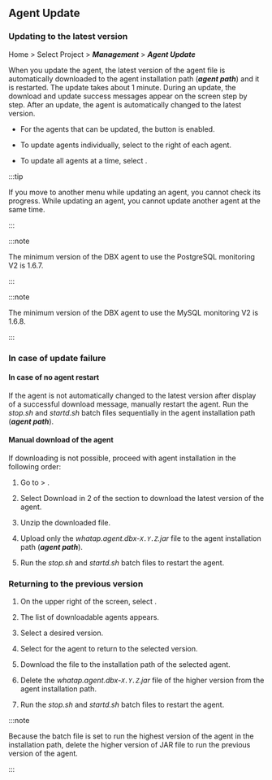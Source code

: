 ## Agent Update

### Updating to the latest version

Home > Select Project > **_Management_** > **_Agent Update_**

<ImgLang img='db-update-agent.png' desc='' />

When you update the agent, the latest version of the agent file is automatically downloaded to the agent installation path (**_agent path_**) and it is restarted. The update takes about 1 minute. During an update, the download and update success messages appear on the screen step by step. After an update, the agent is automatically changed to the latest version.

- For the agents that can be updated, the <Cmdname sid="TTL06230" className="uitext" /> button is enabled.

- To update agents individually, select <Cmdname sid="TTL06230" className="uitext" /> to the right of each agent.

- To update all agents at a time, select <Cmdname sid="DSC07289" className="uitext" />.

:::tip

If you move to another menu while updating an agent, you cannot check its progress. While updating an agent, you cannot update another agent at the same time.

:::

<InDoc product='postgresql'>

:::note

The minimum version of the DBX agent to use the PostgreSQL monitoring V2 is 1.6.7.

:::

</InDoc>

<InDoc product='mysql'>

:::note

The minimum version of the DBX agent to use the MySQL monitoring V2 is 1.6.8.

:::

</InDoc>

### In case of update failure

#### In case of no agent restart

If the agent is not automatically changed to the latest version after display of a successful download message, manually restart the agent. Run the _stop.sh_ and _startd.sh_ batch files sequentially in the agent installation path (**_agent path_**).

#### Manual download of the agent

If downloading is not possible, proceed with agent installation in the following order:

1. Go to <Cmdname sid="management" className="uitext" /> &gt; <Cmdname sid="agentInstall" className="uitext" />.

2. Select <span class="uitext">Download</span> in 2 of the <Cmdname sid="agent-setup-guide" className="uitext" /> section to download the latest version of the agent.

3. Unzip the downloaded file.

4. Upload only the _whatap.agent.dbx-`X.Y.Z`.jar_ file to the agent installation path (**_agent path_**).

5. Run the _stop.sh_ and _startd.sh_ batch files to restart the agent.

### Returning to the previous version

1. On the upper right of the screen, select <Cmdname sid="goto_previous_version" className="uitext" />.

2. The list of downloadable agents appears.

3. Select a desired version.

4. Select <Cmdname sid="download" className="uitext" /> for the agent to return to the selected version.

5. Download the file to the installation path of the selected agent.

6. Delete the _whatap.agent.dbx-`X.Y.Z`.jar_ file of the higher version from the agent installation path.

7. Run the _stop.sh_ and _startd.sh_ batch files to restart the agent.

:::note

Because the batch file is set to run the highest version of the agent in the installation path, delete the higher version of JAR file to run the previous version of the agent.

:::
